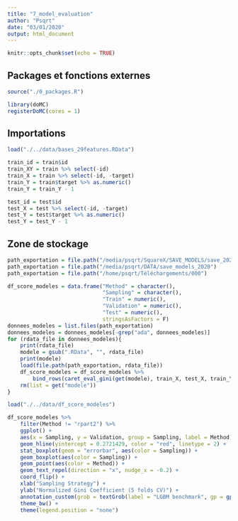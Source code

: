 ```yaml
---
title: "7_model_evaluation"
author: "Psqrt"
date: "03/01/2020"
output: html_document
---
```


```r
knitr::opts_chunk$set(echo = TRUE)
```

## Packages et fonctions externes

```r
source("./0_packages.R")

library(doMC)
registerDoMC(cores = 1)
```

## Importations

```r
load("./../data/bases_29features.RData")

train_id = train$id
train_XY = train %>% select(-id)
train_X = train %>% select(-id, -target)
train_Y = train$target %>% as.numeric()
train_Y = train_Y - 1

test_id = test$id
test_X = test %>% select(-id, -target)
test_Y = test$target %>% as.numeric()
test_Y = test_Y - 1
```

## Zone de stockage

```r
path_exportation = file.path("/media/psqrt/SquareX/SAVE_MODELS/save_2020")
path_exportation = file.path("/media/psqrt/DATA/save_models_2020")
path_exportation = file.path("/home/psqrt/Téléchargements/000")
```

```r
df_score_modeles = data.frame("Method" = character(),
                              "Sampling" = character(),
                              "Train" = numeric(),
                              "Validation" = numeric(),
                              "Test" = numeric(),
                              stringsAsFactors = F)
donnees_modeles = list.files(path_exportation)
donnees_modeles = donnees_modeles[-grep("ada", donnees_modeles)]
for (rdata_file in donnees_modeles){
    print(rdata_file)
    modele = gsub(".RData", "", rdata_file)
    print(modele)
    load(file.path(path_exportation, rdata_file))
    df_score_modeles = df_score_modeles %>%
        bind_rows(caret_eval_gini(get(modele), train_X, test_X, train_Y, test_Y))
    rm(list = get("modele"))
}
```

```r
load("./../data/df_score_modeles")

df_score_modeles %>% 
    filter(Method != "rpart2") %>% 
    ggplot() +
    aes(x = Sampling, y = Validation, group = Sampling, label = Method) +
    geom_hline(yintercept = 0.2721429, color = "red", linetype = 2) +
    stat_boxplot(geom = "errorbar", aes(color = Sampling)) +
    geom_boxplot(aes(color = Sampling)) +
    geom_point(aes(color = Method)) +
    geom_text_repel(direction = "x", nudge_x = -0.2) +
    coord_flip() +
    xlab("Sampling Strategy") +
    ylab("Normalized Gini Coefficient (5 folds CV)") +
    annotation_custom(grob = textGrob(label = "LGBM benchmark", gp = gpar(fontsize = 9, col = "red")), xmin = -3.5, ymin = 0.272) +
    theme_bw() +
    theme(legend.position = "none")
```
